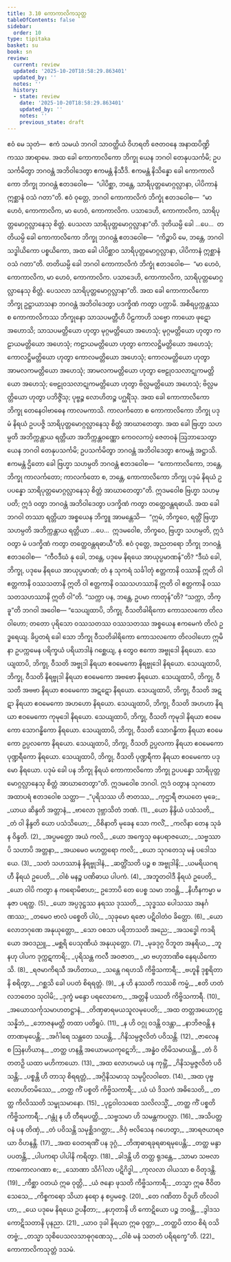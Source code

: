 ```yaml
---
title: 3.10 ကောကာလိကသုတ္တ
tableOfContents: false
sidebar:
  order: 10
type: tipitaka
basket: su
book: sn
review:
  current: review
  updated: '2025-10-20T18:58:29.863401'
  updated_by: ''
  notes: ''
  history:
  - state: review
    date: '2025-10-20T18:58:29.863401'
    updated_by: ''
    notes: ''
    previous_state: draft
---
```



<DynamicBreadcrumb />


<ReviewStatus review={frontmatter.review} showDetails={true} />

<HypothesisAnnotation frontmatter={frontmatter} />

<Paragraph number="786" book="sn">
ဧဝံ မေ သုတံ—  ဧကံ သမယံ ဘဂဝါ သာဝတ္ထိယံ ဝိဟရတိ ဇေတဝနေ အနာထပိဏ္ဍိကဿ အာရာမေ. အထ ခေါ ကောကာလိကော ဘိက္ခု ယေန ဘဂဝါ တေနုပသင်္ကမိ; ဥပသင်္ကမိတွာ ဘဂဝန္တံ အဘိဝါဒေတွာ ဧကမန္တံ နိသီဒိ. ဧကမန္တံ နိသိန္နော ခေါ ကောကာလိကော ဘိက္ခု ဘဂဝန္တံ ဧတဒဝေါစ—  “ပါပိစ္ဆာ, ဘန္တေ, သာရိပုတ္တမောဂ္ဂလ္လာနာ, ပါပိကာနံ ဣစ္ဆာနံ ဝသံ ဂတာ”တိ.
</Paragraph>

<Paragraph number="787" book="sn">
ဧဝံ ဝုတ္တေ, ဘဂဝါ ကောကာလိကံ ဘိက္ခုံ ဧတဒဝေါစ—  “မာ ဟေဝံ, ကောကာလိက, မာ ဟေဝံ, ကောကာလိက. ပသာဒေဟိ, ကောကာလိက, သာရိပုတ္တမောဂ္ဂလ္လာနေသု စိတ္တံ. ပေသလာ သာရိပုတ္တမောဂ္ဂလ္လာနာ”တိ.
</Paragraph>

<Paragraph number="788" book="sn">
ဒုတိယမ္ပိ ခေါ …ပေ…  တတိယမ္ပိ ခေါ ကောကာလိကော ဘိက္ခု ဘဂဝန္တံ ဧတဒဝေါစ—  “ကိဉ္စာပိ မေ, ဘန္တေ, ဘဂဝါ သဒ္ဓါယိကော ပစ္စယိကော, အထ ခေါ ပါပိစ္ဆာဝ သာရိပုတ္တမောဂ္ဂလ္လာနာ, ပါပိကာနံ ဣစ္ဆာနံ ဝသံ ဂတာ”တိ. တတိယမ္ပိ ခေါ ဘဂဝါ ကောကာလိကံ ဘိက္ခုံ ဧတဒဝေါစ—  “မာ ဟေဝံ, ကောကာလိက, မာ ဟေဝံ, ကောကာလိက. ပသာဒေဟိ, ကောကာလိက, သာရိပုတ္တမောဂ္ဂလ္လာနေသု စိတ္တံ. ပေသလာ သာရိပုတ္တမောဂ္ဂလ္လာနာ”တိ.
</Paragraph>

<Paragraph number="789" book="sn">
အထ ခေါ ကောကာလိကော ဘိက္ခု ဥဋ္ဌာယာသနာ ဘဂဝန္တံ အဘိဝါဒေတွာ ပဒက္ခိဏံ ကတွာ ပက္ကာမိ. အစိရပ္ပက္ကန္တဿ စ ကောကာလိကဿ ဘိက္ခုနော သာသပမတ္တီဟိ ပိဠကာဟိ သဗ္ဗော ကာယော ဖုဋော အဟောသိ; သာသပမတ္တိယော ဟုတွာ မုဂ္ဂမတ္တိယော အဟေသုံ; မုဂ္ဂမတ္တိယော ဟုတွာ ကဠာယမတ္တိယော အဟေသုံ; ကဠာယမတ္တိယော ဟုတွာ ကောလဋ္ဌိမတ္တိယော အဟေသုံ; ကောလဋ္ဌိမတ္တိယော ဟုတွာ ကောလမတ္တိယော အဟေသုံ; ကောလမတ္တိယော ဟုတွာ အာမလကမတ္တိယော အဟေသုံ; အာမလကမတ္တိယော ဟုတွာ ဗေဠုဝသလာဋုကမတ္တိယော အဟေသုံ; ဗေဠုဝသလာဋုကမတ္တိယော ဟုတွာ ဗိလ္လမတ္တိယော အဟေသုံ; ဗိလ္လမတ္တိယော ဟုတွာ ပဘိဇ္ဇိံသု; ပုဗ္ဗဉ္စ လောဟိတဉ္စ ပဂ္ဃရိံသု. အထ ခေါ ကောကာလိကော ဘိက္ခု တေနေဝါဗာဓေန ကာလမကာသိ. ကာလင်္ကတော စ ကောကာလိကော ဘိက္ခု ပဒုမံ နိရယံ ဥပပဇ္ဇိ သာရိပုတ္တမောဂ္ဂလ္လာနေသု စိတ္တံ အာဃာတေတွာ.
</Paragraph>

<Paragraph number="790" book="sn">
အထ ခေါ ဗြဟ္မာ သဟမ္ပတိ အဘိက္ကန္တာယ ရတ္တိယာ အဘိက္ကန္တဝဏ္ဏော ကေဝလကပ္ပံ ဇေတဝနံ ဩဘာသေတွာ ယေန ဘဂဝါ တေနုပသင်္ကမိ; ဥပသင်္ကမိတွာ ဘဂဝန္တံ အဘိဝါဒေတွာ ဧကမန္တံ အဋ္ဌာသိ. ဧကမန္တံ ဌိတော ခေါ ဗြဟ္မာ သဟမ္ပတိ ဘဂဝန္တံ ဧတဒဝေါစ—  “ကောကာလိကော, ဘန္တေ, ဘိက္ခု ကာလင်္ကတော; ကာလင်္ကတော စ, ဘန္တေ, ကောကာလိကော ဘိက္ခု ပဒုမံ နိရယံ ဥပပန္နော သာရိပုတ္တမောဂ္ဂလ္လာနေသု စိတ္တံ အာဃာတေတွာ”တိ. ဣဒမဝေါစ ဗြဟ္မာ သဟမ္ပတိ; ဣဒံ ဝတွာ ဘဂဝန္တံ အဘိဝါဒေတွာ ပဒက္ခိဏံ ကတွာ တတ္ထေဝန္တရဓာယိ.
</Paragraph>

<Paragraph number="791" book="sn">
အထ ခေါ ဘဂဝါ တဿာ ရတ္တိယာ အစ္စယေန ဘိက္ခူ အာမန္တေသိ—  “ဣမံ, ဘိက္ခဝေ, ရတ္တိံ ဗြဟ္မာ သဟမ္ပတိ အဘိက္ကန္တာယ ရတ္တိယာ …ပေ…  ဣဒမဝေါစ, ဘိက္ခဝေ, ဗြဟ္မာ သဟမ္ပတိ, ဣဒံ ဝတွာ မံ ပဒက္ခိဏံ ကတွာ တတ္ထေဝန္တရဓာယီ”တိ.
</Paragraph>

<Paragraph number="792" book="sn">
ဧဝံ ဝုတ္တေ, အညတရော ဘိက္ခု ဘဂဝန္တံ ဧတဒဝေါစ—  “ကီဝဒီဃံ နု ခေါ, ဘန္တေ, ပဒုမေ နိရယေ အာယုပ္ပမာဏန်”တိ? “ဒီဃံ ခေါ, ဘိက္ခု, ပဒုမေ နိရယေ အာယုပ္ပမာဏံ; တံ န သုကရံ သင်္ခါတုံ ဧတ္တကာနိ ဝဿာနိ ဣတိ ဝါ ဧတ္တကာနိ ဝဿသတာနိ ဣတိ ဝါ ဧတ္တကာနိ ဝဿသဟဿာနိ ဣတိ ဝါ ဧတ္တကာနိ ဝဿသတသဟဿာနိ ဣတိ ဝါ”တိ. “သက္ကာ ပန, ဘန္တေ, ဥပမာ ကာတုန်”တိ? “သက္ကာ, ဘိက္ခူ”တိ ဘဂဝါ အဝေါစ—
</Paragraph>

<Paragraph number="793" book="sn">
“သေယျထာပိ, ဘိက္ခု, ဝီသတိခါရိကော ကောသလကော တိလဝါဟော; တတော ပုရိသော ဝဿသတဿ ဝဿသတဿ အစ္စယေန ဧကမေကံ တိလံ ဥဒ္ဓရေယျ. ခိပ္ပတရံ ခေါ သော ဘိက္ခု ဝီသတိခါရိကော ကောသလကော တိလဝါဟော ဣမိနာ ဥပက္ကမေန ပရိက္ခယံ ပရိယာဒါနံ ဂစ္ဆေယျ, န တွေဝ ဧကော အဗ္ဗုဒေါ နိရယော. သေယျထာပိ, ဘိက္ခု, ဝီသတိ အဗ္ဗုဒါ နိရယာ ဧဝမေကော နိရဗ္ဗုဒေါ နိရယော. သေယျထာပိ, ဘိက္ခု, ဝီသတိ နိရဗ္ဗုဒါ နိရယာ ဧဝမေကော အဗဗော နိရယော. သေယျထာပိ, ဘိက္ခု, ဝီသတိ အဗဗာ နိရယာ ဧဝမေကော အဋဋော နိရယော. သေယျထာပိ, ဘိက္ခု, ဝီသတိ အဋဋာ နိရယာ ဧဝမေကော အဟဟော နိရယော. သေယျထာပိ, ဘိက္ခု, ဝီသတိ အဟဟာ နိရယာ ဧဝမေကော ကုမုဒေါ နိရယော. သေယျထာပိ, ဘိက္ခု, ဝီသတိ ကုမုဒါ နိရယာ ဧဝမေကော သောဂန္ဓိကော နိရယော. သေယျထာပိ, ဘိက္ခု, ဝီသတိ သောဂန္ဓိကာ နိရယာ ဧဝမေကော ဥပ္ပလကော နိရယော. သေယျထာပိ, ဘိက္ခု, ဝီသတိ ဥပ္ပလကာ နိရယာ ဧဝမေကော ပုဏ္ဍရီကော နိရယော. သေယျထာပိ, ဘိက္ခု, ဝီသတိ ပုဏ္ဍရီကာ နိရယာ ဧဝမေကော ပဒုမော နိရယော. ပဒုမံ ခေါ ပန ဘိက္ခု နိရယံ ကောကာလိကော ဘိက္ခု ဥပပန္နော သာရိပုတ္တမောဂ္ဂလ္လာနေသု စိတ္တံ အာဃာတေတွာ”တိ. ဣဒမဝေါစ ဘဂဝါ. ဣဒံ ဝတွာန သုဂတော အထာပရံ ဧတဒဝေါစ သတ္ထာ—
</Paragraph>

<Division number="663" book="sn" e="ch" v="18" p="381">

<Paragraph number="794" type="verses" book="sn">
_“ပုရိသဿ ဟိ ဇာတဿ,_  
_ကုဌာရီ ဇာယတေ မုခေ;_  
_ယာယ ဆိန္ဒတိ အတ္တာနံ,_  
_ဗာလော ဒုဗ္ဘာသိတံ ဘဏံ. (1)_  

</Paragraph>

</Division>
<Division number="664" book="sn" e="ch" v="18" p="381">

<Paragraph number="795" type="verses" book="sn">
_ယော နိန္ဒိယံ ပသံသတိ,_  
_တံ ဝါ နိန္ဒတိ ယော ပသံသိယော;_  
_ဝိစိနာတိ မုခေန သော ကလိံ,_  
_ကလိနာ တေန သုခံ န ဝိန္ဒတိ. (2)_  

</Paragraph>

</Division>
<Division number="665" book="sn" e="ch" v="18" p="382">

<Paragraph number="796" type="verses" book="sn">
_အပ္ပမတ္တော အယံ ကလိ,_  
_ယော အက္ခေသု ဓနပရာဇယော;_  
_သဗ္ဗဿာပိ သဟာပိ အတ္တနာ,_  
_အယမေဝ မဟတ္တရော ကလိ;_  
_ယော သုဂတေသု မနံ ပဒေါသယေ. (3)_  

</Paragraph>

</Division>
<Division number="666" book="sn" e="ch" v="18" p="382">

<Paragraph number="797" type="verses" book="sn">
_သတံ သဟဿာနံ နိရဗ္ဗုဒါနံ,_  
_ဆတ္တိံသတိ ပဉ္စ စ အဗ္ဗုဒါနိ;_  
_ယမရိယဂရဟီ နိရယံ ဥပေတိ,_  
_ဝါစံ မနဉ္စ ပဏိဓာယ ပါပကံ. (4)_  

</Paragraph>

</Division>
<Division number="667" book="sn" e="ch" v="18" p="382">

<Paragraph number="798" type="verses" book="sn">
_အဘူတဝါဒီ နိရယံ ဥပေတိ,_  
_ယော ဝါပိ ကတွာ န ကရောမိစာဟ;_  
ဥဘောပိ တေ ပေစ္စ သမာ ဘဝန္တိ,_  
_နိဟီနကမ္မာ မနုဇာ ပရတ္ထ. (5)_  

</Paragraph>

</Division>
<Division number="668" book="sn" e="ch" v="18" p="382">

<Paragraph number="799" type="verses" book="sn">
_ယော အပ္ပဒုဋ္ဌဿ နရဿ ဒုဿတိ,_  
_သုဒ္ဓဿ ပေါသဿ အနင်္ဂဏဿ;_  
_တမေဝ ဗာလံ ပစ္စေတိ ပါပံ,_  
_သုခုမော ရဇော ပဋိဝါတံဝ ခိတ္တော. (6)_  

</Paragraph>

</Division>
<Division number="669" book="sn" e="ch" v="18" p="382">

<Paragraph number="800" type="verses" book="sn">
_ယော လောဘဂုဏေ အနုယုတ္တော,_  
_သော ဝစသာ ပရိဘာသတိ အညေ;_  
_အသဒ္ဓေါ ကဒရိယော အဝဒညူ,_  
_မစ္ဆရိ ပေသုဏိယံ အနုယုတ္တော. (7)_  

</Paragraph>

</Division>
<Division number="670" book="sn" e="ch" v="18" p="382">

<Paragraph number="801" type="verses" book="sn">
_မုခဒုဂ္ဂ ဝိဘူတ အနရိယ,_  
_ဘူနဟု ပါပက ဒုက္ကဋကာရိ;_  
_ပုရိသန္တ ကလီ အဝဇာတ,_  
_မာ ဗဟုဘာဏိဓ နေရယိကောသိ. (8)_  

</Paragraph>

</Division>
<Division number="671" book="sn" e="ch" v="18" p="383">

<Paragraph number="802" type="verses" book="sn">
_ရဇမာကိရသီ အဟိတာယ,_  
_သန္တေ ဂရဟသိ ကိဗ္ဗိသကာရီ;_  
_ဗဟူနိ ဒုစ္စရိတာနိ စရိတွာ,_  
_ဂစ္ဆသိ ခေါ ပပတံ စိရရတ္တံ. (9)_  

</Paragraph>

</Division>
<Division number="672" book="sn" e="ch" v="18" p="383">

<Paragraph number="803" type="verses" book="sn">
_န ဟိ နဿတိ ကဿစိ ကမ္မံ,_  
_ဧတိ ဟတံ လဘတေဝ သုဝါမိ;_  
_ဒုက္ခံ မန္ဒော ပရလောကေ,_  
_အတ္တနိ ပဿတိ ကိဗ္ဗိသကာရီ. (10)_  

</Paragraph>

</Division>
<Division number="673" book="sn" e="ch" v="18" p="383">

<Paragraph number="804" type="verses" book="sn">
_အယောသင်္ကုသမာဟတဋ္ဌာနံ,_  
_တိဏှဓာရမယသူလမုပေတိ;_  
_အထ တတ္တအယောဂုဠသန္နိဘံ,_  
_ဘောဇနမတ္ထိ တထာ ပတိရူပံ. (11)_  

</Paragraph>

</Division>
<Division number="674" book="sn" e="ch" v="18" p="383">

<Paragraph number="805" type="verses" book="sn">
_န ဟိ ဝဂ္ဂု ဝဒန္တိ ဝဒန္တာ,_  
_နာဘိဇဝန္တိ န တာဏမုပေန္တိ;_  
_အင်္ဂါရေ သန္ထတေ သယန္တိ,_  
_ဂိနိသမ္ပဇ္ဇလိတံ ပဝိသန္တိ. (12)_  

</Paragraph>

</Division>
<Division number="675" book="sn" e="ch" v="18" p="383">

<Paragraph number="806" type="verses" book="sn">
_ဇာလေန စ ဩနဟိယာန,_  
_တတ္ထ ဟနန္တိ အယောမယကုဋေဘိ;_  
_အန္ဓံဝ တိမိသမာယန္တိ,_  
_တံ ဝိတတဉှိ ယထာ မဟိကာယော. (13)_  

</Paragraph>

</Division>
<Division number="676" book="sn" e="ch" v="18" p="383">

<Paragraph number="807" type="verses" book="sn">
_အထ လောဟမယံ ပန ကုမ္ဘိံ,_  
_ဂိနိသမ္ပဇ္ဇလိတံ ပဝိသန္တိ;_  
_ပစ္စန္တိ ဟိ တာသု စိရရတ္တံ,_  
_အဂ္ဂိနိသမာသု သမုပ္ပိလဝါတေ. (14)_  

</Paragraph>

</Division>
<Division number="677" book="sn" e="ch" v="18" p="383">

<Paragraph number="808" type="verses" book="sn">
_အထ ပုဗ္ဗလောဟိတမိဿေ,_  
_တတ္ထ ကိံ ပစ္စတိ ကိဗ္ဗိသကာရီ;_  
_ယံ ယံ ဒိသကံ အဓိသေတိ,_  
_တတ္ထ ကိလိဿတိ သမ္ဖုသမာနော. (15)_  

</Paragraph>

</Division>
<Division number="678" book="sn" e="ch" v="18" p="384">

<Paragraph number="809" type="verses" book="sn">
_ပုဠဝါဝသထေ သလိလသ္မိံ,_  
_တတ္ထ ကိံ ပစ္စတိ ကိဗ္ဗိသကာရီ;_  
_ဂန္တုံ န ဟိ တီရမပတ္ထိ,_  
_သဗ္ဗသမာ ဟိ သမန္တကပလ္လာ. (16)_  

</Paragraph>

</Division>
<Division number="679" book="sn" e="ch" v="18" p="384">

<Paragraph number="810" type="verses" book="sn">
_အသိပတ္တဝနံ ပန တိဏှံ,_  
_တံ ပဝိသန္တိ သမုစ္ဆိဒဂတ္တာ;_  
_ဇိဝှံ ဗလိသေန ဂဟေတွာ,_  
_အာရဇယာရဇယာ ဝိဟနန္တိ. (17)_  

</Paragraph>

</Division>
<Division number="680" book="sn" e="ch" v="18" p="384">

<Paragraph number="811" type="verses" book="sn">
_အထ ဝေတရဏိံ ပန ဒုဂ္ဂံ,_  
_တိဏှဓာရခုရဓာရမုပေန္တိ;_  
_တတ္ထ မန္ဒာ ပပတန္တိ,_  
_ပါပကရာ ပါပါနိ ကရိတွာ. (18)_  

</Paragraph>

</Division>
<Division number="681" book="sn" e="ch" v="18" p="384">

<Paragraph number="812" type="verses" book="sn">
_ခါဒန္တိ ဟိ တတ္ထ ရုဒန္တေ,_  
_သာမာ သဗလာ ကာကောလဂဏာ စ;_  
_သောဏာ သိင်္ဂါလာ ပဋိဂိဒ္ဓါ,_  
_ကုလလာ ဝါယသာ စ ဝိတုဒန္တိ. (19)_  

</Paragraph>

</Division>
<Division number="682" book="sn" e="ch" v="18" p="384">

<Paragraph number="813" type="verses" book="sn">
_ကိစ္ဆာ ဝတယံ ဣဓ ဝုတ္တိ,_  
_ယံ ဇနော ဖုသတိ ကိဗ္ဗိသကာရီ;_  
_တသ္မာ ဣဓ ဇီဝိတသေသေ,_  
_ကိစ္စကရော သိယာ နရော န စပ္ပမဇ္ဇေ. (20)_  

</Paragraph>

</Division>
<Division number="683" book="sn" e="ch" v="18" p="384">

<Paragraph number="814" type="verses" book="sn">
_တေ ဂဏိတာ ဝိဒူဟိ တိလဝါဟာ,_  
_ယေ ပဒုမေ နိရယေ ဥပနီတာ;_  
_နဟုတာနိ ဟိ ကောဋိယော ပဉ္စ ဘဝန္တိ,_  
_ဒွါဒသ ကောဋိသတာနိ ပုနညာ. (21)_  

</Paragraph>

</Division>
<Division number="684" book="sn" e="ch" v="18" p="385">

<Paragraph number="815" type="verses" book="sn">
_ယာဝ ဒုခါ နိရယာ ဣဓ ဝုတ္တာ,_  
_တတ္ထပိ တာဝ စိရံ ဝသိတဗ္ဗံ;_  
_တသ္မာ သုစိပေသလသာဓုဂုဏေသု,_  
_ဝါစံ မနံ သတတံ ပရိရက္ခေ”တိ. (22)_  


</Paragraph>
</Division>

<Paragraph number="816" type="center" book="sn">
ကောကာလိကသုတ္တံ ဒသမံ.
</Paragraph>
